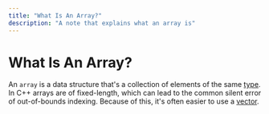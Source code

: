 ```yaml
---
title: "What Is An Array?"
description: "A note that explains what an array is"
---
```


<Tag tag="Programming"/>

# What Is An Array?

<TimeStamp updated="February 27, 2022, 9:20  PM ET"/>

An `array` is a data structure that's a collection of elements
of the same [type](/what-is-a-data-type). In C++ arrays are 
of fixed-length, which can lead to the common silent error of 
out-of-bounds indexing. Because of this, it's often easier to use a 
[vector](/what-is-a-vector).